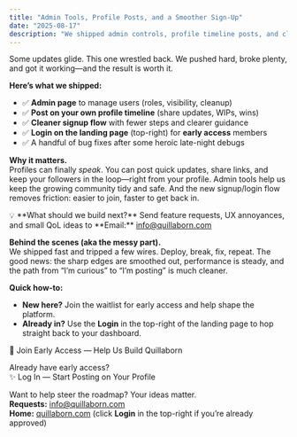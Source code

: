 ```yaml
---
title: "Admin Tools, Profile Posts, and a Smoother Sign-Up"
date: "2025-08-17"
description: "We shipped admin controls, profile timeline posts, and cleaned up the signup/login flow—breaking a few things on the way (and fixing them)."
---
```


Some updates glide. This one wrestled back. We pushed hard, broke plenty, and got it working—and the result is worth it.

**Here’s what we shipped:**
- ✅ **Admin page** to manage users (roles, visibility, cleanup)
- ✅ **Post on your own profile timeline** (share updates, WIPs, wins)
- ✅ **Cleaner signup flow** with fewer steps and clearer guidance
- ✅ **Login on the landing page** (top-right) for **early access** members
- ✅ A handful of bug fixes after some heroic late-night debugs

**Why it matters.**  
Profiles can finally *speak*. You can post quick updates, share links, and keep your followers in the loop—right from your profile. Admin tools help us keep the growing community tidy and safe. And the new signup/login flow removes friction: easier to join, faster to get back in.

<Callout>
💡 **What should we build next?** Send feature requests, UX annoyances, and small QoL ideas to  
**Email:** <a href="mailto:info@quillaborn.com">info@quillaborn.com</a>
</Callout>

**Behind the scenes (aka the messy part).**  
We shipped fast and tripped a few wires. Deploy, break, fix, repeat. The good news: the sharp edges are smoothed out, performance is steady, and the path from “I’m curious” to “I’m posting” is much cleaner.

**Quick how-to:**
- **New here?** Join the waitlist for early access and help shape the platform.  
- **Already in?** Use the **Login** in the top-right of the landing page to hop straight back to your dashboard.

<CTA href="/#waitlist">🚀 Join Early Access — Help Us Build Quillaborn</CTA>

Already have early access?  
<CTA href="/login">✨ Log In — Start Posting on Your Profile</CTA>

Want to help steer the roadmap? Your ideas matter.  
**Requests:** <a href="mailto:info@quillaborn.com">info@quillaborn.com</a>  
**Home:** <a href="https://www.quillaborn.com/">quillaborn.com</a> (click **Login** in the top-right if you’re already approved)

